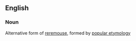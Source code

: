 ==English==

===Noun===
{{en-noun}}

Alternative form of [[reremouse]], formed by [[popular etymology]]